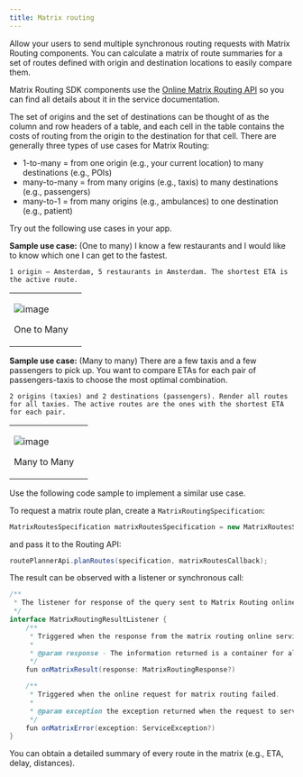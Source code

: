 ```yaml
---
title: Matrix routing
---
```


Allow your users to send multiple synchronous routing requests with Matrix Routing components. You
can calculate a matrix of route summaries for a set of routes defined with origin and destination
locations to easily compare them.

Matrix Routing SDK components use
the [Online Matrix Routing API](/routing-api/documentation/matrix-routing/synchronous-matrix)
so you can find all details about it in the service documentation.

The set of origins and the set of destinations can be thought of as the column and row headers of a
table, and each cell in the table contains the costs of routing from the origin to the destination
for that cell. There are generally three types of use cases for Matrix Routing:

- 1-to-many = from one origin (e.g., your current location) to many destinations (e.g., POIs)
- many-to-many = from many origins (e.g., taxis) to many destinations (e.g., passengers)
- many-to-1 = from many origins (e.g., ambulances) to one destination (e.g., patient)

Try out the following use cases in your app.

**Sample use case:** (One to many) I know a few restaurants and I would like to know which one I can
get to the fastest.

    1 origin – Amsterdam, 5 restaurants in Amsterdam. The shortest ETA is the active route.

<table>
  <tbody>
    <tr>
      <td>
        <ContentWrapper maxWidth="350px" objectFit="contain">
          <p>
            <img src="../images/Matrix_routingOne_to_Many.png" alt="image" />
          </p>
        </ContentWrapper>
        <p>One to Many</p>
      </td>
      <td></td>
    </tr>
  </tbody>
</table>

**Sample use case:** (Many to many) There are a few taxis and a few passengers to pick up. You want
to compare ETAs for each pair of passengers-taxis to choose the most optimal combination.

    2 origins (taxies) and 2 destinations (passengers). Render all routes for all taxies. The active routes are the ones with the shortest ETA for each pair.

<table>
  <tbody>
    <tr>
      <td>
        <ContentWrapper maxWidth="350px" objectFit="contain">
          <p>
            <img src="../images/Matrix_routingMany_to_Many.png" alt="image" />
          </p>
        </ContentWrapper>
        <p>Many to Many</p>
      </td>
      <td></td>
    </tr>
  </tbody>
</table>

Use the following code sample to implement a similar use case.

To request a matrix route plan, create a `MatrixRoutingSpecification`:

```java
MatrixRoutesSpecification matrixRoutesSpecification = new MatrixRoutesSpecification.Builder(origins, destinations).build()
```

and pass it to the Routing API:

```java
routePlannerApi.planRoutes(specification, matrixRoutesCallback);
```

The result can be observed with a listener or synchronous call:

```java
/**
 * The listener for response of the query sent to Matrix Routing online service.
 */
interface MatrixRoutingResultListener {
    /**
     * Triggered when the response from the matrix routing online service will be available.
     *
     * @param response - The information returned is a container for all route results.
     */
    fun onMatrixResult(response: MatrixRoutingResponse?)

    /**
     * Triggered when the online request for matrix routing failed.
     *
     * @param exception the exception returned when the request to service fails.
     */
    fun onMatrixError(exception: ServiceException?)
}
```

You can obtain a detailed summary of every route in the matrix (e.g., ETA, delay, distances).